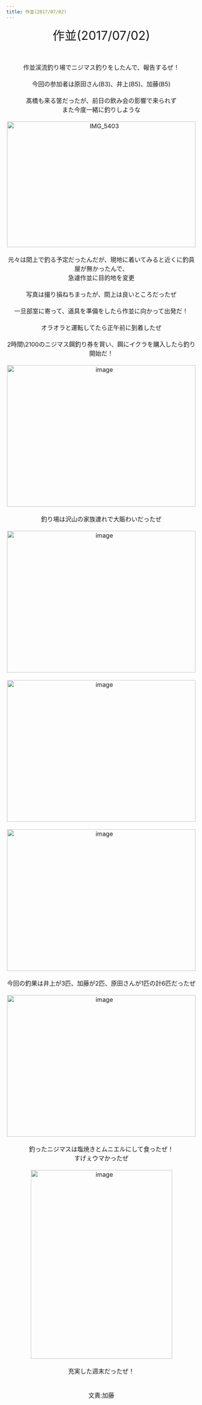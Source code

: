 ```yaml
---
title: 作並(2017/07/02)
---
```


<p style="text-align: center;">
<span style="font-size: 24pt;">
作並(2017/07/02)
</span>
<br/>
<br/>
<br/>
<br/>
<span style="font-size: 12pt;">
作並渓流釣り場でニジマス釣りをしたんで、報告するぜ！
<br/>
<br/>
今回の参加者は原田さん(B3)、井上(B5)、加藤(B5)
<br/>
<br/>
髙橋も来る筈だったが、前日の飲み会の影響で来られず
<br/>
また今度一緒に釣りしような
<br/>
<br/>
<a data-flickr-embed="true"  href="https://www.flickr.com/gp/96951391@N03/2955FM" title="IMG_5403"><img src="https://farm6.staticflickr.com/5785/29832110794_27bb5c863a.jpg" width="500" height="333" alt="IMG_5403"/></a>
<br/>
<br/>
元々は閖上で釣る予定だったんだが、現地に着いてみると近くに釣具屋が無かったんで、
<br/>
急遽作並に目的地を変更
<br/>
<br/>
写真は撮り損ねちまったが、閖上は良いところだったぜ
<br/>
<br/>
一旦部室に寄って、道具を準備をしたら作並に向かって出発だ！
<br/>
<br/>
オラオラと運転してたら正午前に到着したぜ
<br/>
<br/>
2時間\2100のニジマス餌釣り券を買い、餌にイクラを購入したら釣り開始だ！
<br/>
<br/>
<a data-flickr-embed="true"  href="https://www.flickr.com/gp/96951391@N03/6f7892" title="image"><img src="https://farm5.staticflickr.com/4214/34851902534_c4c5a68855.jpg" width="500" height="375" alt="image"/></a>
<br/>
<br/>
釣り場は沢山の家族連れで大賑わいだったぜ
<br/>
<br/>
<a data-flickr-embed="true"  href="https://www.flickr.com/gp/96951391@N03/2v610w" title="image"><img src="https://farm5.staticflickr.com/4254/35524151262_471207ac78.jpg" width="500" height="375" alt="image"/></a>
<br/>
<br/>
<a data-flickr-embed="true"  href="https://www.flickr.com/gp/96951391@N03/m20D3M" title="image"><img src="https://farm5.staticflickr.com/4050/35692889655_0de5fc0157.jpg" width="500" height="375" alt="image"/></a>
<br/>
<br/>
<a data-flickr-embed="true"  href="https://www.flickr.com/gp/96951391@N03/7Pw0qT" title="image"><img src="https://farm5.staticflickr.com/4182/35653643276_b48478489c.jpg" width="500" height="375" alt="image"/></a>
<br/>
<br/>
今回の釣果は井上が3匹、加藤が2匹、原田さんが1匹の計6匹だったぜ
<br/>
<br/>
<a data-flickr-embed="true"  href="https://www.flickr.com/gp/96951391@N03/26qyoA" title="image"><img src="https://farm5.staticflickr.com/4085/34851946264_6680457758.jpg" width="500" height="375" alt="image"/></a>
<br/>
<br/>
釣ったニジマスは塩焼きとムニエルにして食ったぜ！
<br/>
すげぇウマかったぜ
<br/>
<br/>
<a data-flickr-embed="true"  href="https://www.flickr.com/gp/96951391@N03/5J0ShB" title="image"><img src="https://farm5.staticflickr.com/4218/34851952244_284cd3c616.jpg" width="375" height="500" alt="image"/></a>
<br/>
<br/>
充実した週末だったぜ！
<br/>
<br/>
<br/>
文責:加藤
</span>
</p>
